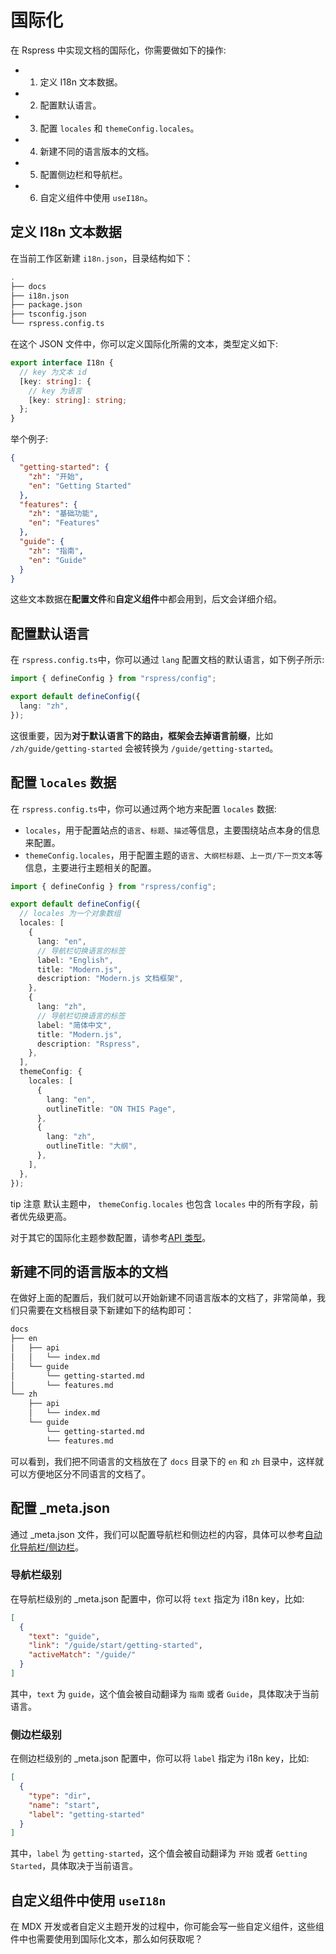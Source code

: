# 国际化

在 Rspress 中实现文档的国际化，你需要做如下的操作:

- 1. 定义 I18n 文本数据。
- 2. 配置默认语言。
- 3. 配置 `locales` 和 `themeConfig.locales`。
- 4. 新建不同的语言版本的文档。
- 5. 配置侧边栏和导航栏。
- 6. 自定义组件中使用 `useI18n`。

## 定义 I18n 文本数据

在当前工作区新建 `i18n.json`，目录结构如下：

```bash {15}
.
├── docs
├── i18n.json
├── package.json
├── tsconfig.json
└── rspress.config.ts
```

在这个 JSON 文件中，你可以定义国际化所需的文本，类型定义如下:

```ts
export interface I18n {
  // key 为文本 id
  [key: string]: {
    // key 为语言
    [key: string]: string;
  };
}
```

举个例子:

```json
{
  "getting-started": {
    "zh": "开始",
    "en": "Getting Started"
  },
  "features": {
    "zh": "基础功能",
    "en": "Features"
  },
  "guide": {
    "zh": "指南",
    "en": "Guide"
  }
}
```

这些文本数据在**配置文件**和**自定义组件**中都会用到，后文会详细介绍。

## 配置默认语言

在 `rspress.config.ts`中，你可以通过 `lang` 配置文档的默认语言，如下例子所示:

```ts
import { defineConfig } from "rspress/config";

export default defineConfig({
  lang: "zh",
});
```

这很重要，因为**对于默认语言下的路由，框架会去掉语言前缀**，比如 `/zh/guide/getting-started` 会被转换为 `/guide/getting-started`。

## 配置 `locales` 数据

在 `rspress.config.ts`中，你可以通过两个地方来配置 `locales` 数据:

- `locales`，用于配置站点的`语言`、`标题`、`描述`等信息，主要围绕站点本身的信息来配置。
- `themeConfig.locales`，用于配置主题的`语言`、`大纲栏标题`、`上一页/下一页文本`等信息，主要进行主题相关的配置。

```ts
import { defineConfig } from "rspress/config";

export default defineConfig({
  // locales 为一个对象数组
  locales: [
    {
      lang: "en",
      // 导航栏切换语言的标签
      label: "English",
      title: "Modern.js",
      description: "Modern.js 文档框架",
    },
    {
      lang: "zh",
      // 导航栏切换语言的标签
      label: "简体中文",
      title: "Modern.js",
      description: "Rspress",
    },
  ],
  themeConfig: {
    locales: [
      {
        lang: "en",
        outlineTitle: "ON THIS Page",
      },
      {
        lang: "zh",
        outlineTitle: "大纲",
      },
    ],
  },
});
```

tip 注意
默认主题中， `themeConfig.locales` 也包含 `locales` 中的所有字段，前者优先级更高。

对于其它的国际化主题参数配置，请参考[API 类型](/api/config/config-theme#locales)。

## 新建不同的语言版本的文档

在做好上面的配置后，我们就可以开始新建不同语言版本的文档了，非常简单，我们只需要在文档根目录下新建如下的结构即可：

```bash
docs
├── en
│   ├── api
│   │   └── index.md
│   └── guide
│       └── getting-started.md
│       └── features.md
└── zh
    ├── api
    │   └── index.md
    └── guide
        └── getting-started.md
        └── features.md
```

可以看到，我们把不同语言的文档放在了 `docs` 目录下的 `en` 和 `zh` 目录中，这样就可以方便地区分不同语言的文档了。

## 配置 \_meta.json

通过 \_meta.json 文件，我们可以配置导航栏和侧边栏的内容，具体可以参考[自动化导航栏/侧边栏](/guide/basic/auto-nav-sidebar)。

### 导航栏级别

在导航栏级别的 \_meta.json 配置中，你可以将 `text` 指定为 i18n key，比如:

```json
[
  {
    "text": "guide",
    "link": "/guide/start/getting-started",
    "activeMatch": "/guide/"
  }
]
```

其中，`text` 为 `guide`，这个值会被自动翻译为 `指南` 或者 `Guide`，具体取决于当前语言。

### 侧边栏级别

在侧边栏级别的 \_meta.json 配置中，你可以将 `label` 指定为 i18n key，比如:

```json
[
  {
    "type": "dir",
    "name": "start",
    "label": "getting-started"
  }
]
```

其中，`label` 为 `getting-started`，这个值会被自动翻译为 `开始` 或者 `Getting Started`，具体取决于当前语言。

## 自定义组件中使用 `useI18n`

在 MDX 开发或者自定义主题开发的过程中，你可能会写一些自定义组件，这些组件中也需要使用到国际化文本，那么如何获取呢？


<UseI18n />

